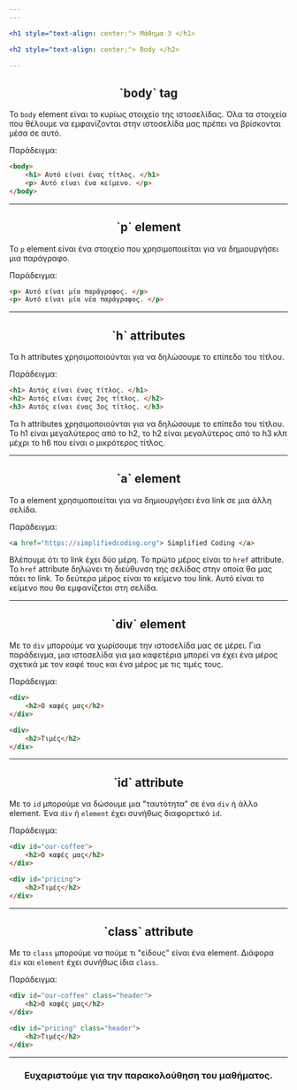 ```yaml
---
---

<h1 style="text-align: center;"> Μάθημα 3 </h1>

<h2 style="text-align: center;"> Body </h2>

---
```


<h2 style="text-align: center;"> `body` tag </h2>

Το ```body``` element είναι το κυρίως στοιχείο της ιστοσελίδας. 
Όλα τα στοιχεία που θέλουμε να εμφανίζονται στην ιστοσελίδα μας πρέπει να βρίσκονται μέσα σε αυτό.

Παράδειγμα:

```html
<body>
    <h1> Αυτό είναι ένας τίτλος. </h1>
    <p> Αυτό είναι ένα κείμενο. </p>
</body>
```

---

<h2 style="text-align: center;"> `p` element </h2>

Το ```p``` element είναι ένα στοιχείο που χρησιμοποιείται για να δημιουργήσει μια παράγραφο.

Παράδειγμα:

```html
<p> Αυτό είναι μία παράγραφος. </p>
<p> Αυτό είναι μία νέα παράγραφος. </p>
```

---

<h2 style="text-align: center;"> `h` attributes </h2>

Τα h attributes χρησιμοποιούνται για να δηλώσουμε το επίπεδο του τίτλου.

Παράδειγμα:

```html
<h1> Αυτός είναι ένας τίτλος. </h1>
<h2> Αυτός είναι ένας 2ος τίτλος. </h2>
<h3> Αυτός είναι ένας 3ος τίτλος. </h3>
```

Τα h attributes χρησιμοποιούνται για να δηλώσουμε το επίπεδο του τίτλου.
Το h1 είναι μεγαλύτερος από το h2, το h2 είναι μεγαλύτερος από το h3 κλπ μέχρι το h6 που είναι ο μικρότερος τίτλος.


---

<h2 style="text-align: center;"> `a` element </h2>

Το a element χρησιμοποιείται για να δημιουργήσει ένα link σε μια άλλη σελίδα.

Παράδειγμα:

```html
<a href="https://simplifiedcoding.org"> Simplified Coding </a>
```

Βλέπουμε ότι το link έχει δύο μέρη. 
Το πρώτο μέρος είναι το `href` attribute. Το `href` attribute δηλώνει τη διεύθυνση της σελίδας στην οποία θα μας πάει το link. 
Το δεύτερο μέρος είναι το κείμενο του link. Αυτό είναι το κείμενο που θα εμφανίζεται στη σελίδα.

---

<h2 style="text-align: center;"> `div` element </h2>

Με το `div` μπορούμε να χωρίσουμε την ιστοσελίδα μας σε μέρει.
Για παράδειγμα, μια ιστοσελίδα για μια καφετέρια μπορεί να έχει ένα μέρος σχετικά με τον καφέ τους και ένα μέρος με τις τιμές τους.

Παράδειγμα:

```html
<div>
    <h2>Ο καφές μας</h2>
</div>

<div>
    <h2>Τιμές</h2>
</div>
```

---

<h2 style="text-align: center;"> `id` attribute </h2>

Με το `id` μπορούμε να δώσουμε μια "ταυτότητα" σε ένα `div` ή άλλο element.
Ένα `div` ή `element` έχει συνήθως διαφορετικό `id`.

Παράδειγμα:

```html
<div id="our-coffee">
    <h2>Ο καφές μας</h2>
</div>

<div id="pricing">
    <h2>Τιμές</h2>
</div>
```



---

<h2 style="text-align: center;"> `class` attribute </h2>

Με το `class` μπορούμε να πούμε τι "είδους" είναι ένα element.
Διάφορα `div` και `element` έχει συνήθως ίδια `class`.

Παράδειγμα:

```html
<div id="our-coffee" class="header">
    <h2>Ο καφές μας</h2>
</div>

<div id="pricing" class="header">
    <h2>Τιμές</h2>
</div>
```

---

<h3 style="text-align: center;"> Ευχαριστούμε για την παρακολούθηση του μαθήματος. </h3>